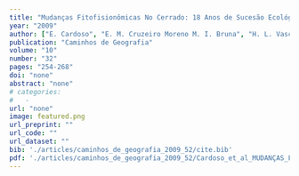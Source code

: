 ```yaml
---
title: "Mudanças Fitofisionômicas No Cerrado: 18 Anos de Sucesão Ecológica Na Estação Ecológica Do Panga, Uberlândia, MG."
year: "2009"
author: ["E. Cardoso", "E. M. Cruzeiro Moreno M. I. Bruna", "H. L. Vasconcelos"]
publication: "Caminhos de Geografia"
volume: "10"
number: "32"
pages: "254-268"
doi: "none"
abstract: "none"
# categories: 
#   - 
url: "none"
image: featured.png
url_preprint: ""
url_code: ""
url_dataset: ""
bib: './articles/caminhos_de_geografia_2009_52/cite.bib'
pdf: './articles/caminhos_de_geografia_2009_52/Cardoso_et_al_MUDANÇAS_FITOFISIONÔMICAS_NO_CERRADO_18_ANOS_DE_Spdf.pdf'
---
```

